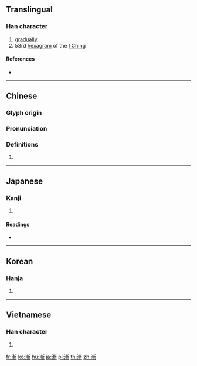 {{also|渐}}
==Translingual==

===Han character===
{{Han char|rn=85|rad=水|as=11|sn=14|four=32121|canj=EJJL|ids=⿰氵斬}}

# [[gradually]]
# 53rd [[hexagram]] of the [[I Ching]]

====References====
* {{Han ref|kx=0647.140|dkj=18179|dj=1057.130|hdz=31717.030|uh=6F38|ud=28472|bh=BAA5|bd=47781}}

----

==Chinese==
{{zh-forms|s=渐}}

===Glyph origin===
{{Han etym}}

===Pronunciation===
{{zh-pron
|m=jiàn
|c=zim1,zim6
|mn=qz:chiǎm/tw,xm,zz:chiām
|mc=y
|oc=y
|ma=
|cat=adv,n
}}

===Definitions===
{{zh-hanzi}}

# {{rfdef|lang=zh}}

----

==Japanese==

===Kanji===
{{ja-kanji|grade=c|rs=水11}}

# {{defn|lang=ja|sort=水11}}

====Readings====
* {{ja-readings|goon=[[せん]] (sen) {{non-joyo-reading}}, [[ぜん]] (zen)|kanon=[[せん]] (sen) {{non-joyo-reading}}|kanyoon=[[ぜん]] (zen)|on=[[ざん]] (zan)|kun=[[すすむ]] (susumu), [[ようやく]] (youyaku)}}

----

==Korean==

===Hanja===
{{ko-hanja|hangeul=[[점]], [[참]]|eumhun=|rv=jeom, cham|mr=chŏm, ch'am|y=cem, cham}}

# {{defn|lang=ko|sort=水11}}

----

==Vietnamese==

===Han character===
{{vi-hantu|[[tiệm]], [[tràn]], [[tiêm]], [[tiềm]]|rs=水11}}

# {{defn|lang=vi|sort=水11}}

[[fr:漸]]
[[ko:漸]]
[[hu:漸]]
[[ja:漸]]
[[pl:漸]]
[[th:漸]]
[[zh:漸]]